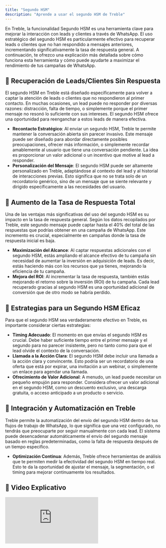 ```yaml
---
title: "Segundo HSM"
description: "Aprende a usar el segundo HSM de Treble"
---
```


En Treble, la funcionalidad Segundo HSM es una herramienta clave para mejorar la interacción con leads y clientes a través de WhatsApp. El uso estratégico del segundo HSM es particularmente efectivo para recuperar leads o clientes que no han respondido a mensajes anteriores, incrementando significativamente la tasa de respuesta general. A continuación, te ofrezco una explicación más detallada sobre cómo funciona esta herramienta y cómo puede ayudarte a maximizar el rendimiento de tus campañas de WhatsApp.

## 🐍 Recuperación de Leads/Clientes Sin Respuesta

El segundo HSM en Treble está diseñado específicamente para volver a captar la atención de leads o clientes que no respondieron al primer contacto. En muchas ocasiones, un lead puede no responder por diversas razones: distracción, falta de tiempo, o simplemente porque el primer mensaje no resonó lo suficiente con sus intereses. El segundo HSM ofrece una oportunidad para reenganchar a estos leads de manera efectiva.

- **Recontacto Estratégico**: Al enviar un segundo HSM, Treble te permite mantener la conversación abierta sin parecer invasivo. Este mensaje puede ser diseñado para abordar directamente posibles preocupaciones, ofrecer más información, o simplemente recordar amablemente al usuario que tiene una conversación pendiente. La idea es proporcionar un valor adicional o un incentivo que motive al lead a responder.
- **Personalización del Mensaje**: El segundo HSM puede ser altamente personalizado en Treble, adaptándose al contexto del lead y al historial de interacciones previas. Esto significa que no se trata solo de un recordatorio genérico, sino de un mensaje que se siente relevante y dirigido específicamente a las necesidades del usuario.

## 🥢 Aumento de la Tasa de Respuesta Total

Una de las ventajas más significativas del uso del segundo HSM es su impacto en la tasa de respuesta general. Según los datos recopilados por Treble, este segundo mensaje puede captar hasta el 40% del total de las respuestas que podrías obtener en una campaña de WhatsApp. Este incremento es crucial, especialmente en campañas donde la tasa de respuesta inicial es baja.

- **Maximización del Alcance**: Al captar respuestas adicionales con el segundo HSM, estás ampliando el alcance efectivo de tu campaña sin necesidad de aumentar la inversión en adquisición de leads. Es decir, estás haciendo más con los recursos que ya tienes, mejorando la eficiencia de tu campaña.
- **Mejora del ROI**: Al incrementar la tasa de respuesta, también estás mejorando el retorno sobre la inversión (ROI) de tu campaña. Cada lead recuperado gracias al segundo HSM es una oportunidad adicional de conversión que de otro modo se habría perdido.

## 👣 Estrategias para un Segundo HSM Eficaz

Para que el segundo HSM sea verdaderamente efectivo en Treble, es importante considerar ciertas estrategias:

- **Timing Adecuado**: El momento en que envías el segundo HSM es crucial. Debe haber suficiente tiempo entre el primer mensaje y el segundo para no parecer insistente, pero no tanto como para que el lead olvide el contexto de la conversación.
- **Llamada a la Acción Clara**: El segundo HSM debe incluir una llamada a la acción clara y convincente. Esto podría ser un recordatorio de una oferta que está por expirar, una invitación a un webinar, o simplemente un enlace para agendar una llamada.
- **Ofrecimiento de Valor Adicional**: A menudo, un lead puede necesitar un pequeño empujón para responder. Considera ofrecer un valor adicional en el segundo HSM, como un descuento exclusivo, una descarga gratuita, o acceso anticipado a un producto o servicio.

## 🦑 Integración y Automatización en Treble

Treble permite la automatización del envío del segundo HSM dentro de tus flujos de trabajo de WhatsApp, lo que significa que una vez configurado, no tendrás que preocuparte por seguir manualmente con cada lead. El sistema puede desencadenar automáticamente el envío del segundo mensaje basado en reglas predeterminadas, como la falta de respuesta después de un tiempo específico.

- **Optimización Continua**: Además, Treble ofrece herramientas de análisis que te permiten medir la efectividad del segundo HSM en tiempo real. Esto te da la oportunidad de ajustar el mensaje, la segmentación, o el timing para mejorar continuamente los resultados.

## 🥁 Video Explicativo

<div class="loom-video"><iframe src="https://www.loom.com/embed/1dc9240f683f4e1da6636bc2904ec012?sid=897f5265-d505-4180-9aa7-9e336068741e" frameborder="0" webkitallowfullscreen mozallowfullscreen allowfullscreen></iframe></div>